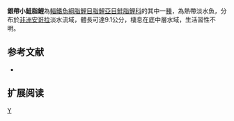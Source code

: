 {{Speciesbox 
| genus = Micralestes
| species = argyrotaenia
| status = LC
| status_system = IUCN3.1
| authority =  [[Trewavas|Trewavas]], 1936
| synonyms = 
}}
'''銀帶小鮭脂鯉'''為[[輻鰭魚綱|輻鰭魚綱]][[脂鯉目|脂鯉目]][[脂鯉亞目|脂鯉亞目]][[鮭脂鯉科|鮭脂鯉科]]的其中一[[種|種]]，為熱帶淡水魚，分布於[[非洲|非洲]][[安哥拉|安哥拉]]淡水流域，體長可達9.1公分，棲息在底中層水域，生活習性不明。

==参考文献==
{{refbegin}}
*{{FishBase_species|genus=Micralestes|species=argyrotaenia|year=2014|month=1}}
{{refend}}

== 扩展阅读 ==
{{refbegin}}
{{wikispecies-inline|Micralestes argyrotaenia |銀帶小鮭脂鯉}}
{{refend}}

{{Taxonbar|from=Q3021979}}

[[Category:小鮭脂鯉屬|Y]]


{{魚類小作品}}